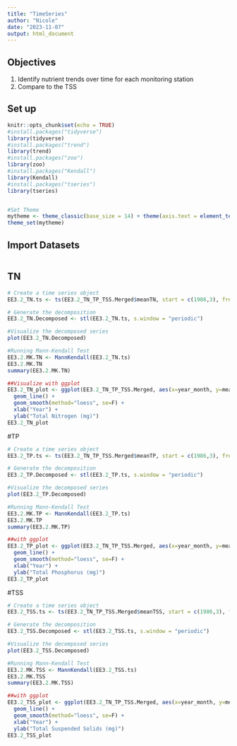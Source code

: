 ```yaml
---
title: "TimeSeries"
author: "Nicole"
date: "2023-11-07"
output: html_document
---
```

## Objectives
1. Identify nutrient trends over time for each monitoring station
2. Compare to the TSS

## Set up
```r
knitr::opts_chunk$set(echo = TRUE)
#install.packages("tidyverse")
library(tidyverse)
#install.packages("trend")
library(trend)
#install.packages("zoo")
library(zoo)
#install.packages("Kendall")
library(Kendall)
#install.packages("tseries")
library(tseries)


#Set Theme
mytheme <- theme_classic(base_size = 14) + theme(axis.text = element_text(color = "black"), legend.position = "top")
theme_set(mytheme)
```

## Import Datasets
```r

```

## TN
```r
# Create a time series object
EE3.2_TN.ts <- ts(EE3.2_TN_TP_TSS.Merged$meanTN, start = c(1986,3), frequency =12)

# Generate the decomposition
EE3.2_TN.Decomposed <- stl(EE3.2_TN.ts, s.window = "periodic")

#Visualize the decomposed series
plot(EE3.2_TN.Decomposed)

#Running Mann-Kendall Test
EE3.2.MK.TN <- MannKendall(EE3.2_TN.ts)
EE3.2.MK.TN
summary(EE3.2.MK.TN)

##Visualize with ggplot
EE3.2_TN_plot <- ggplot(EE3.2_TN_TP_TSS.Merged, aes(x=year_month, y=meanTN)) +
  geom_line() +
  geom_smooth(method="loess", se=F) +
  xlab("Year") +
  ylab("Total Nitrogen (mg)")
EE3.2_TN_plot

```

#TP
```r
# Create a time series object
EE3.2_TP.ts <- ts(EE3.2_TN_TP_TSS.Merged$meanTP, start = c(1986,3), frequency =12)

# Generate the decomposition
EE3.2_TP.Decomposed <- stl(EE3.2_TP.ts, s.window = "periodic")

#Visualize the decomposed series
plot(EE3.2_TP.Decomposed)

#Running Mann-Kendall Test
EE3.2.MK.TP <- MannKendall(EE3.2_TP.ts)
EE3.2.MK.TP
summary(EE3.2.MK.TP)

##with ggplot
EE3.2_TP_plot <- ggplot(EE3.2_TN_TP_TSS.Merged, aes(x=year_month, y=meanTP)) +
  geom_line() +
  geom_smooth(method="loess", se=F) +
  xlab("Year") +
  ylab("Total Phosphorus (mg)")
EE3.2_TP_plot
```

#TSS
```r
# Create a time series object
EE3.2_TSS.ts <- ts(EE3.2_TN_TP_TSS.Merged$meanTSS, start = c(1986,3), frequency =12)

# Generate the decomposition
EE3.2_TSS.Decomposed <- stl(EE3.2_TSS.ts, s.window = "periodic")

#Visualize the decomposed series
plot(EE3.2_TSS.Decomposed)

#Running Mann-Kendall Test
EE3.2.MK.TSS <- MannKendall(EE3.2_TSS.ts)
EE3.2.MK.TSS
summary(EE3.2.MK.TSS)

##with ggplot
EE3.2_TSS_plot <- ggplot(EE3.2_TN_TP_TSS.Merged, aes(x=year_month, y=meanTSS)) +
  geom_line() +
  geom_smooth(method="loess", se=F) +
  xlab("Year") +
  ylab("Total Suspended Solids (mg)")
EE3.2_TSS_plot
```